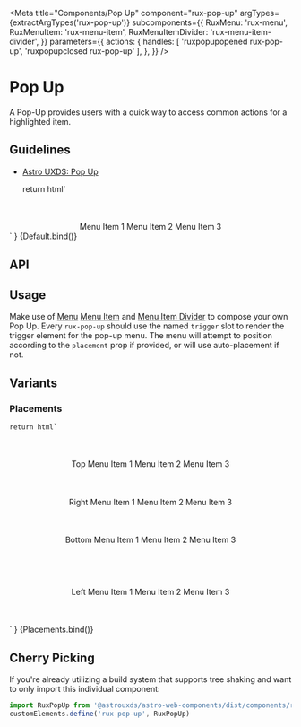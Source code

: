 
<Meta
    title="Components/Pop Up"
    component="rux-pop-up"
    argTypes={extractArgTypes('rux-pop-up')}
    subcomponents={{
        RuxMenu: 'rux-menu',
        RuxMenuItem: 'rux-menu-item',
        RuxMenuItemDivider: 'rux-menu-item-divider',
    }}
    parameters={{
        actions: {
            handles: [
                'ruxpopupopened rux-pop-up',
                'ruxpopupclosed rux-pop-up'
            ],
        },
    }}
/>

# Pop Up

A Pop-Up provides users with a quick way to access common actions for a highlighted item.

## Guidelines

-   [Astro UXDS: Pop Up](http://www.astrouxds.com/library/pop-up)

    return html`
<div style="display: flex; width: 100%; justify-content: center; margin-top: 10%;">
    <rux-pop-up open=${args.open}>
        <rux-icon icon="apps" slot="trigger"></rux-icon>
        <rux-menu>
            <rux-menu-item value="1">Menu Item 1</rux-menu-item>
            <rux-menu-item value="2">Menu Item 2</rux-menu-item>
            <rux-menu-item value="3">Menu Item 3</rux-menu-item>
        </rux-menu>
    </rux-pop-up>
</div>
`
}

<Canvas>
    <Story
        args={{
            open: true,
            placement: 'auto'
        }}
        name="Default"
    >
        {Default.bind()}
    </Story>
</Canvas>

## API

<ArgsTable of="rux-pop-up" />

## Usage

Make use of [Menu](?path=/docs/components-pop-up-menu--default-story) [Menu Item](?path=/docs/components-pop-up-menu-item--default-story) and [Menu Item Divider](?path=/docs/components-pop-up-menu-item-divider--default-story) to compose your own Pop Up.
Every `rux-pop-up` should use the named `trigger` slot to render the trigger element for the pop-up menu.
The menu will attempt to position according to the `placement` prop if provided, or will use auto-placement if not.

## Variants

### Placements

    return html`
<div style="display: flex; width: 100%; justify-content: center; margin-bottom: 10%; margin-top: 10%;">
    <rux-pop-up placement="top" open>
        <rux-button slot="trigger">Top</rux-button>
        <rux-menu>
            <rux-menu-item value="1">Menu Item 1</rux-menu-item>
            <rux-menu-item value="2">Menu Item 2</rux-menu-item>
            <rux-menu-item value="3">Menu Item 3</rux-menu-item>
        </rux-menu>
    </rux-pop-up>
</div>
<div style="display: flex; width: 100%; justify-content: center; margin-bottom: 10%">
    <rux-pop-up placement="right" open>
        <rux-button slot="trigger">Right</rux-button>
        <rux-menu>
            <rux-menu-item value="1">Menu Item 1</rux-menu-item>
            <rux-menu-item value="2">Menu Item 2</rux-menu-item>
            <rux-menu-item value="3">Menu Item 3</rux-menu-item>
        </rux-menu>
    </rux-pop-up>
</div>
<div style="display: flex; width: 100%; justify-content: center; margin-bottom: 15%">
    <rux-pop-up placement="bottom" open>
        <rux-button slot="trigger">Bottom</rux-button>
        <rux-menu>
            <rux-menu-item value="1">Menu Item 1</rux-menu-item>
            <rux-menu-item value="2">Menu Item 2</rux-menu-item>
            <rux-menu-item value="3">Menu Item 3</rux-menu-item>
        </rux-menu>
    </rux-pop-up>
</div>
<div style="display: flex; width: 100%; justify-content: center; margin-bottom: 10%">
    <rux-pop-up placement="left" open>
        <rux-button slot="trigger">Left</rux-button>
        <rux-menu>
            <rux-menu-item value="1">Menu Item 1</rux-menu-item>
            <rux-menu-item value="2">Menu Item 2</rux-menu-item>
            <rux-menu-item value="3">Menu Item 3</rux-menu-item>
        </rux-menu>
    </rux-pop-up>
</div>
`
}

<Canvas>
    <Story
        name="Placements"
        argTypes={{
            placement: { table: {disable: true}},
            open: { table: {disable: true }},
        }}
    >
        {Placements.bind()}
    </Story>
</Canvas>

## Cherry Picking

If you're already utilizing a build system that supports tree shaking and want to only import this individual component:

```js
import RuxPopUp from '@astrouxds/astro-web-components/dist/components/rux-pop-up.js'
customElements.define('rux-pop-up', RuxPopUp)
```
